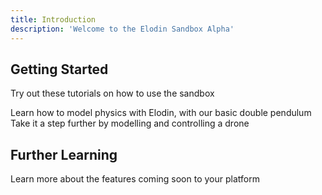 ```yaml
---
title: Introduction
description: 'Welcome to the Elodin Sandbox Alpha'
---
```


## Getting Started

Try out these tutorials on how to use the sandbox

<CardGroup cols={2}>
  <Card
    title="Double Pendulum Tutorial"
    icon="tornado"
    href=""
  >
  Learn how to model physics with Elodin, with our basic double pendulum
  </Card>
  <Card
    title="Drone Tutorial"
    icon="drone"
    href=""
  >
  Take it a step further by modelling and controlling a drone
  </Card>
</CardGroup>

## Further Learning


<CardGroup cols={2}>
  <Card
    title="Python SDK Docs"
    icon="python"
    href=""
  >
  </Card>
  <Card
    title="Roadmap"
    icon="road"
    href=""
  >
  Learn more about the features coming soon to your platform
  </Card>
  <Card
    title="Physics Details"
    icon="screwdriver-wrench"
    href=""
  >
  </Card>
</CardGroup>
